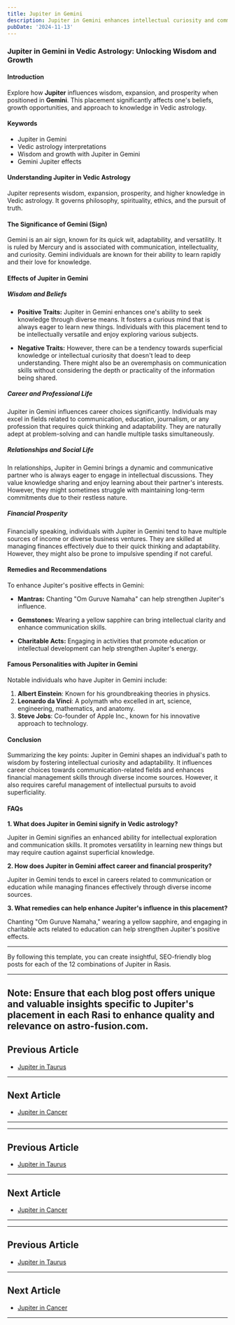 ```yaml
---
title: Jupiter in Gemini
description: Jupiter in Gemini enhances intellectual curiosity and communication. Individuals are versatile, sociable, and enjoy learning and sharing knowledge across various subjects, in Vedic Astrology.
pubDate: '2024-11-13'
---
```


### Jupiter in Gemini in Vedic Astrology: Unlocking Wisdom and Growth

#### Introduction

Explore how **Jupiter** influences wisdom, expansion, and prosperity when positioned in **Gemini**. This placement significantly affects one's beliefs, growth opportunities, and approach to knowledge in Vedic astrology.

#### Keywords

- Jupiter in Gemini
- Vedic astrology interpretations
- Wisdom and growth with Jupiter in Gemini
- Gemini Jupiter effects

#### Understanding Jupiter in Vedic Astrology

Jupiter represents wisdom, expansion, prosperity, and higher knowledge in Vedic astrology. It governs philosophy, spirituality, ethics, and the pursuit of truth.

#### The Significance of Gemini (Sign)

Gemini is an air sign, known for its quick wit, adaptability, and versatility. It is ruled by Mercury and is associated with communication, intellectuality, and curiosity. Gemini individuals are known for their ability to learn rapidly and their love for knowledge.

#### Effects of Jupiter in Gemini

##### Wisdom and Beliefs

- **Positive Traits:** Jupiter in Gemini enhances one's ability to seek knowledge through diverse means. It fosters a curious mind that is always eager to learn new things. Individuals with this placement tend to be intellectually versatile and enjoy exploring various subjects.
  
- **Negative Traits:** However, there can be a tendency towards superficial knowledge or intellectual curiosity that doesn't lead to deep understanding. There might also be an overemphasis on communication skills without considering the depth or practicality of the information being shared.

##### Career and Professional Life

Jupiter in Gemini influences career choices significantly. Individuals may excel in fields related to communication, education, journalism, or any profession that requires quick thinking and adaptability. They are naturally adept at problem-solving and can handle multiple tasks simultaneously.

##### Relationships and Social Life

In relationships, Jupiter in Gemini brings a dynamic and communicative partner who is always eager to engage in intellectual discussions. They value knowledge sharing and enjoy learning about their partner's interests. However, they might sometimes struggle with maintaining long-term commitments due to their restless nature.

##### Financial Prosperity

Financially speaking, individuals with Jupiter in Gemini tend to have multiple sources of income or diverse business ventures. They are skilled at managing finances effectively due to their quick thinking and adaptability. However, they might also be prone to impulsive spending if not careful.

#### Remedies and Recommendations

To enhance Jupiter's positive effects in Gemini:

- **Mantras:** Chanting "Om Guruve Namaha" can help strengthen Jupiter's influence.
  
- **Gemstones:** Wearing a yellow sapphire can bring intellectual clarity and enhance communication skills.
  
- **Charitable Acts:** Engaging in activities that promote education or intellectual development can help strengthen Jupiter's energy.

#### Famous Personalities with Jupiter in Gemini

Notable individuals who have Jupiter in Gemini include:

1. **Albert Einstein**: Known for his groundbreaking theories in physics.
2. **Leonardo da Vinci**: A polymath who excelled in art, science, engineering, mathematics, and anatomy.
3. **Steve Jobs**: Co-founder of Apple Inc., known for his innovative approach to technology.

#### Conclusion

Summarizing the key points:
Jupiter in Gemini shapes an individual's path to wisdom by fostering intellectual curiosity and adaptability. It influences career choices towards communication-related fields and enhances financial management skills through diverse income sources. However, it also requires careful management of intellectual pursuits to avoid superficiality.

#### FAQs

**1. What does Jupiter in Gemini signify in Vedic astrology?**

Jupiter in Gemini signifies an enhanced ability for intellectual exploration and communication skills. It promotes versatility in learning new things but may require caution against superficial knowledge.

**2. How does Jupiter in Gemini affect career and financial prosperity?**

Jupiter in Gemini tends to excel in careers related to communication or education while managing finances effectively through diverse income sources.

**3. What remedies can help enhance Jupiter's influence in this placement?**

Chanting "Om Guruve Namaha," wearing a yellow sapphire, and engaging in charitable acts related to education can help strengthen Jupiter's positive effects.

---

By following this template, you can create insightful, SEO-friendly blog posts for each of the 12 combinations of Jupiter in Rasis.

---

Note: Ensure that each blog post offers unique and valuable insights specific to Jupiter's placement in each Rasi to enhance quality and relevance on astro-fusion.com.
---

## Previous Article
- [Jupiter in Taurus](/blogs-md/0805_Jupiter_in_Rashi/080502_Jupiter_in_Taurus.mdx)

---

## Next Article
- [Jupiter in Cancer](/blogs-md/0805_Jupiter_in_Rashi/080504_Jupiter_in_Cancer.mdx)

---
---

## Previous Article
- [Jupiter in Taurus](080502_Jupiter_in_Taurus.mdx)

---

## Next Article
- [Jupiter in Cancer](080504_Jupiter_in_Cancer.mdx)

---
---

## Previous Article
- [Jupiter in Taurus](080502_Jupiter_in_Taurus.mdx)

---

## Next Article
- [Jupiter in Cancer](080504_Jupiter_in_Cancer.mdx)

---
